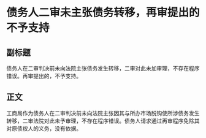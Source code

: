 # 债务人二审未主张债务转移，再审提出的不予支持
## 副标题
债务人在二审判决前未向法院主张债务发生转移，二审对此未加审理，不存在程序错误。再审提出的，不予支持。
## 正文
工商局作为债务人在二审判决前未向法院主张因其与所办市场脱钩使所涉债务发生转移，二审法院对此未予审理，不存在程序错误。债务人请求通过再审程序免除其对原债权人的义务，没有依据。